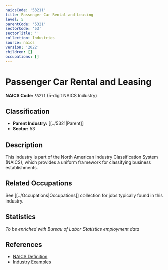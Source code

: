 ```yaml
---
naicsCode: '53211'
title: Passenger Car Rental and Leasing
level: 5
parentCode: '5321'
sectorCode: '53'
sectorTitle: ''
collection: Industries
source: naics
version: '2022'
children: []
occupations: []
---
```

# Passenger Car Rental and Leasing

**NAICS Code:** `53211` (5-digit NAICS Industry)

## Classification

- **Parent Industry:** [[../5321|Parent]]
- **Sector:** 53

## Description

This industry is part of the North American Industry Classification System (NAICS), which provides a uniform framework for classifying business establishments.

## Related Occupations

See [[../Occupations|Occupations]] collection for jobs typically found in this industry.

## Statistics

*To be enriched with Bureau of Labor Statistics employment data*

## References

- [NAICS Definition](https://www.census.gov/naics/)
- [Industry Examples](https://www.census.gov/naics/2022NAICS/)
